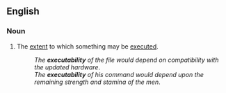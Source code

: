 ==English==

===Noun===
{{en-noun|-}}

# The [[extent]] to which something may be [[executed]].
#: ''The '''executability''' of the file would depend on compatibility with the updated hardware''.
#: ''The '''executability''' of his command would depend upon the remaining strength and stamina of the men''.